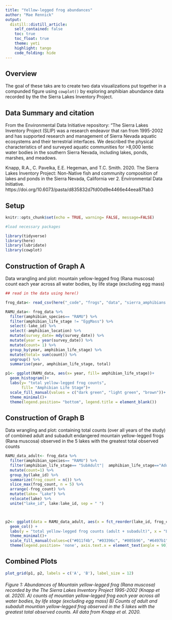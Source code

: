 ```yaml
---
title: "Yellow-legged frog abundances"
author: "Mae Rennick"
output: 
  distill::distill_article:
    self_contained: false
    toc: true
    toc_float: true
    theme: yeti
    highlight: tango
    code_folding: hide
---
```


## Overview 

The goal of these taks are to create two data visualizations put together in a compunded figure using `cowplot()` by exploring anphibian abundance data recorded by the  the Sierra Lakes Inventory Project.

## Data Summary and citation
From the Environmental Data Initiative repository: “The Sierra Lakes Inventory Project (SLIP) was a research endeavor that ran from 1995-2002 and has supported research and management of Sierra Nevada aquatic ecosystems and their terrestrial interfaces. We described the physical characteristics of and surveyed aquatic communities for >8,000 lentic water bodies in the southern Sierra Nevada, including lakes, ponds, marshes, and meadows.


Knapp, R.A., C. Pavelka, E.E. Hegeman, and T.C. Smith. 2020. The Sierra Lakes Inventory Project: Non-Native fish and community composition of lakes and ponds in the Sierra Nevada, California ver 2. Environmental Data Initiative. https://doi.org/10.6073/pasta/d835832d7fd00d9e4466e44eea87fab3


## Setup

```r
knitr::opts_chunk$set(echo = TRUE, warning= FALSE, message=FALSE)

#load necessary packages

library(tidyverse)
library(here)
library(lubridate)
library(cowplot)


```

## Construction of Graph A

Data wrangling and plot: mountain yellow-legged frog (Rana muscosa) count each year across all water bodies, by life stage (excluding egg mass)

```r

## read in the data using here()

frog_data<- read_csv(here("_code", "frogs", "data", "sierra_amphibians.csv"))

RAMU_data<- frog_data %>% 
  filter(amphibian_species== "RAMU") %>% 
  filter(amphibian_life_stage != "EggMass") %>% 
  select(-lake_id) %>% 
  select(-amphibian_location) %>%
  mutate(survey_date= mdy(survey_date)) %>% 
  mutate(year = year(survey_date)) %>% 
  mutate(count= 1) %>% 
  group_by(year, amphibian_life_stage) %>% 
  mutate(total= sum(count)) %>% 
  ungroup() %>% 
  summarise(year, amphibian_life_stage, total)

p1<- ggplot(RAMU_data, aes(x= year, fill= amphibian_life_stage))+
  geom_histogram()+
  labs(y= "total yellow-legged frog counts",
       fill= "Amphibian Life Stage")+
  scale_fill_manual(values = c("dark green", "light green", "brown"))+
  theme_minimal()+ 
  theme(legend.position= "bottom", legend.title = element_blank())


```

## Construction of Graph B

Data wrangling and plot: containing total counts (over all years of the study) of combined adult and subadult endangered mountain yellow-legged frogs (Rana muscosa) observed in the 5 lakes with the greatest total observed counts


```r

RAMU_data_adult<- frog_data %>% 
  filter(amphibian_species== "RAMU") %>%
  filter(amphibian_life_stage== "SubAdult"|  amphibian_life_stage=="Adult") %>%
  mutate(count=1) %>% 
  group_by(lake_id) %>% 
  summarize(frog_count = n()) %>% 
  slice_max(frog_count, n = 5) %>% 
  arrange(-frog_count) %>% 
  mutate(lake= "Lake") %>% 
  relocate(lake) %>% 
  unite("lake_id", lake:lake_id, sep = " ")



p2<- ggplot(data = RAMU_data_adult, aes(x = fct_reorder(lake_id, frog_count), y = frog_count, fill= lake_id)) +
  geom_col() +
  labs(y = "total yellow-legged frog counts (adult + subadult)", x = "Lake ID") +
  theme_minimal()+
  scale_fill_manual(values=c("#011f4b", "#03396c", "#005b96", "#6497b1", "#b3cde0"))+
  theme(legend.position= 'none', axis.text.x = element_text(angle = 90))


```

## Combined Plots

```r

plot_grid(p1, p2, labels = c('A', 'B'), label_size = 12)

```

###### Figure 1: Abundances of Mountain yellow-legged frog (Rana muscosa) recorded by the The Sierra Lakes Inventory Project 1995-2002 (Knapp et al. 2020). A) counts of mountian yellow-legged frog each year across all water bodies, by life stage (excluding egg mass) B) Counts of adult and subadult mountian yellow-legged frog observed in the 5 lakes with the greatest total observed counts. All data from Knapp et al. 2020.
